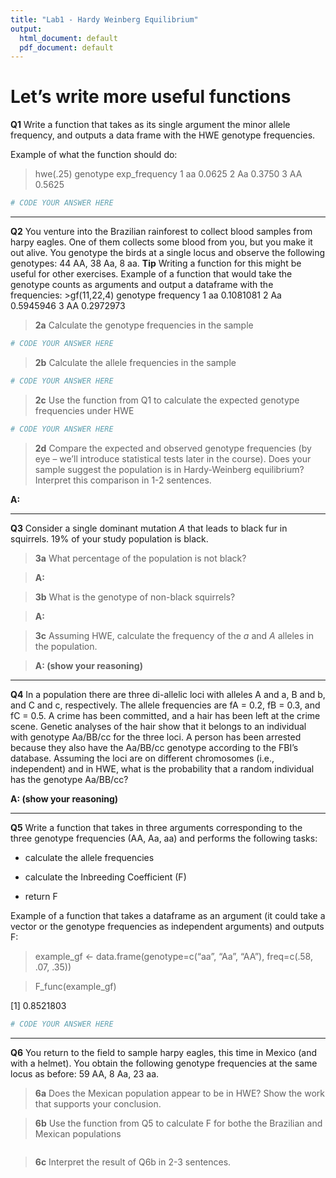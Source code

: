 ```yaml
---
title: "Lab1 - Hardy Weinberg Equilibrium"
output:
  html_document: default
  pdf_document: default
---
```


# Let's write more useful functions

**Q1** Write a function that takes as its single argument the minor allele frequency, and outputs a data frame with the HWE genotype frequencies.

Example of what the function should do:

> hwe(.25)
  genotype exp_frequency
1       aa        0.0625
2       Aa        0.3750
3       AA        0.5625

```r
# CODE YOUR ANSWER HERE
```

____________________________________________________________

**Q2** You venture into the Brazilian rainforest to collect blood samples from harpy eagles. One of them collects some blood from you, but you make it out alive. You genotype the birds at a single locus and observe the following genotypes: 44 AA, 38 Aa, 8 aa.
**Tip** Writing a function for this might be useful for other exercises. 
Example of a function that would take the genotype counts as arguments and output a dataframe with the frequencies:
>gf(11,22,4)
  genotype frequency
1       aa 0.1081081
2       Aa 0.5945946
3       AA 0.2972973

> **2a** Calculate the genotype frequencies in the sample

```r
# CODE YOUR ANSWER HERE
```

> **2b** Calculate the allele frequencies in the sample

```r
# CODE YOUR ANSWER HERE
```

> **2c** Use the function from Q1 to calculate the expected genotype frequencies under HWE

```r
# CODE YOUR ANSWER HERE
```

> **2d** Compare the expected and observed genotype frequencies (by eye – we’ll introduce statistical tests later in the course). Does your sample suggest the population is in Hardy-Weinberg equilibrium? Interpret this comparison in 1-2 sentences. 

**A:**

____________________________________________________________

**Q3** Consider a single dominant mutation *A* that leads to black fur in squirrels. 19% of your study population is black. 

> **3a** What percentage of the population is not black?

> **A:**

> **3b** What is the genotype of non-black squirrels?

> **A:**

> **3c** Assuming HWE, calculate the frequency of the *a* and *A* alleles in the population.

> **A: (show your reasoning)**

____________________________________________________________

 **Q4** In a population there are three di-allelic loci with alleles A and a, B and b, and C and c, respectively.  The allele frequencies are fA = 0.2, fB = 0.3, and fC = 0.5.  A crime has been committed, and a hair has been left at the crime scene. Genetic analyses of the hair show that it belongs to an individual with genotype Aa/BB/cc for the three loci.  A person has been arrested because they also have the Aa/BB/cc genotype according to the FBI’s database. Assuming the loci are on different chromosomes (i.e., independent) and in HWE, what is the probability that a random individual has the genotype Aa/BB/cc? 

**A: (show your reasoning)**

____________________________________________________________
 
 
**Q5** Write a function that takes in three arguments corresponding to the three genotype frequencies (AA, Aa, aa) and performs the following tasks:

- calculate the allele frequencies

- calculate the Inbreeding Coefficient (F)

- return F

Example of a function that takes a dataframe as an argument (it could take a vector or the genotype frequencies as independent arguments) and outputs F:

>example_gf <- data.frame(genotype=c("aa", "Aa", "AA"), freq=c(.58, .07, .35))

> F_func(example_gf)

  [1] 0.8521803

```r
# CODE YOUR ANSWER HERE
```

____________________________________________________________

**Q6** You return to the field to sample harpy eagles, this time in Mexico (and with a helmet). You obtain the following genotype frequencies at the same locus as before: 59 AA, 8 Aa, 23 aa.

> **6a** Does the Mexican population appear to be in HWE? Show the work that supports your conclusion. 

> **6b** Use the function from Q5 to calculate F for bothe the Brazilian and Mexican populations

```r
```

> **6c** Interpret the result of Q6b in 2-3 sentences.
